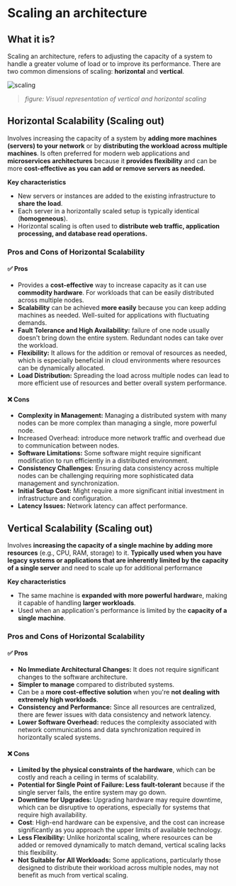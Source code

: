 # Scaling an architecture


## What it is?

Scaling an architecture, refers to adjusting the capacity of a system to handle a greater volume of load or to improve its performance. There are two common dimensions of scaling: **horizontal** and **vertical**.

![scaling](./assets/scaling/scaling.png)

> *figure: Visual representation of vertical and horizontal scaling*

## **Horizontal** Scalability **(Scaling out)**

Involves increasing the capacity of a system by **adding more machines (servers) to your network** or by **distributing the workload** **across multiple machines**. Is often preferred for modern web applications and **microservices architectures** because it **provides flexibility** and can be more **cost-effective as you can add or remove servers as needed.**

**Key characteristics**

- New servers or instances are added to the existing infrastructure to **share the load**.
- Each server in a horizontally scaled setup is typically identical (**homogeneous**).
- Horizontal scaling is often used to **distribute web traffic, application processing, and database read operations.**

### Pros and Cons of Horizontal Scalability

#### ✅ Pros

- Provides a **cost-effective** way to increase capacity as it can use **commodity hardware**. For workloads that can be easily distributed across multiple nodes.
- **Scalability** can be achieved **more easily** because you can keep adding machines as needed. Well-suited for applications with fluctuating demands.
- **Fault Tolerance and High Availability:** failure of one node usually doesn't bring down the entire system. Redundant nodes can take over the workload.
- **Flexibility:** It allows for the addition or removal of resources as needed, which is especially beneficial in cloud environments where resources can be dynamically allocated.
- **Load Distribution:** Spreading the load across multiple nodes can lead to more efficient use of resources and better overall system performance.

#### ❌ Cons

- **Complexity in Management:** Managing a distributed system with many nodes can be more complex than managing a single, more powerful node.
- **I**ncreased Overhead: introduce more network traffic and overhead due to communication between nodes.
- **Software Limitations:** Some software might require significant modification to run efficiently in a distributed environment.
- **Consistency Challenges:** Ensuring data consistency across multiple nodes can be challenging requiring more sophisticated data management and synchronization.
- **Initial Setup Cost:** Might require a more significant initial investment in infrastructure and configuration.
- **Latency Issues:** Network latency can affect performance.

## Vertical Scalability **(Scaling out)**

Involves **increasing the capacity of a single machine by adding more resources** (e.g., CPU, RAM, storage) to it. **Typically used when you have legacy systems or applications that are inherently limited by the capacity of a single server** and need to scale up for additional performance

**Key characteristics**

- The same machine is **expanded with more powerful hardwar**e, making it capable of handling **larger workloads**.
- Used when an application's performance is limited by the **capacity of a single machine**.

### Pros and Cons of Horizontal Scalability

#### ✅ Pros

- **No Immediate Architectural Changes:** It does not require significant changes to the software architecture.
- **Simpler to manage** compared to distributed systems.
- Can be a **more cost-effective solution** when you're **not dealing with extremely high workloads**.
- **Consistency and Performance:** Since all resources are centralized, there are fewer issues with data consistency and network latency.
- **Lower Software Overhead:** reduces the complexity associated with network communications and data synchronization required in horizontally scaled systems.

#### ❌ Cons

- **Limited by the physical constraints of the hardware**, which can be costly and reach a ceiling in terms of scalability.
- **Potential for Single Point of Failure: Less fault-tolerant** because if the single server fails, the entire system may go down.
- **Downtime for Upgrades:** Upgrading hardware may require downtime, which can be disruptive to operations, especially for systems that require high availability.
- **Cost**: High-end hardware can be expensive, and the cost can increase significantly as you approach the upper limits of available technology.
- **Less Flexibility:** Unlike horizontal scaling, where resources can be added or removed dynamically to match demand, vertical scaling lacks this flexibility.
- **Not Suitable for All Workloads:** Some applications, particularly those designed to distribute their workload across multiple nodes, may not benefit as much from vertical scaling.
